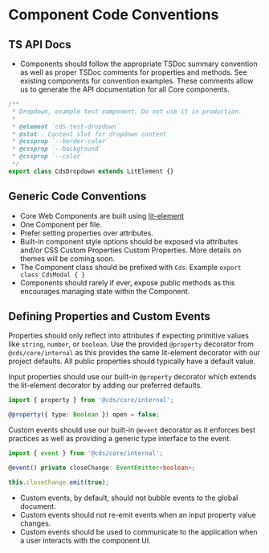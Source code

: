 
<Meta title="Internal Documentation/Component Code Conventions" />

# Component Code Conventions

## TS API Docs

- Components should follow the appropriate TSDoc summary convention as well as proper TSDoc comments for properties and methods. See existing components for convention examples. These comments allow us to generate the API documentation for all Core components.

```typescript
/**
 * Dropdown, example test component. Do not use it in production.
 *
 * @element `cds-test-dropdown`
 * @slot - Content slot for dropdown content
 * @cssprop `--border-color`
 * @cssprop `--background`
 * @cssprop `--color`
 */
export class CdsDropdown extends LitElement {}
```

## Generic Code Conventions

- Core Web Components are built using [lit-element](https://lit-element.polymer-project.org/)
- One Component per file.
- Prefer setting properties over attributes.
- Built-in component style options should be exposed via attributes and/or CSS Custom Properties
  Custom Properties. More details on themes will be coming soon.
- The Component class should be prefixed with `Cds`. Example `export class CdsModal { }`
- Components should rarely if ever, expose public methods as this encourages managing state within the Component.

## Defining Properties and Custom Events

Properties should only reflect into attributes if expecting primitive values
like `string`, `number`, or `boolean`. Use the provided `@property` decorator
from `@cds/core/internal` as this provides the same lit-element decorator with
our project defaults. All public properties should typically have a default value.

Input properties should use our built-in `@property` decorator which extends
the lit-element decorator by adding our preferred defaults.

```typescript
import { property } from '@cds/core/internal';

@property({ type: Boolean }) open = false;
```

Custom events should use our built-in `@event` decorator as it enforces best
practices as well as providing a generic type interface to the event.

```typescript
import { event } from '@cds/core/internal';

@event() private closeChange: EventEmitter<boolean>;

this.closeChange.emit(true);
```

- Custom events, by default, should not bubble events to the global document.
- Custom events should not re-emit events when an input property value changes.
- Custom events should be used to communicate to the application when a user
  interacts with the component UI.

